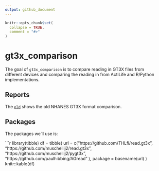 ```yaml
---
output: github_document
---
```


<!-- README.md is generated from README.Rmd. Please edit that file -->

```r
knitr::opts_chunk$set(
  collapse = TRUE,
  comment = "#>"
)
```

# gt3x_comparison

<!-- badges: start -->
<!-- badges: end -->

The goal of `gt3x_comparison` is to compare reading in GT3X files from different devices and comparing the reading in from ActiLife and R/Python implementations.

## Reports

The [`old`](reports/old.html) shows the old NHANES GT3X format comparison. 

## Packages

The packages we'll use is:

```r
library(tibble)
df = tibble(
  url = c("https://github.com/THLfi/read.gt3x",
          "https://github.com/muschellij2/read.gt3x",
          "https://github.com/muschellij2/pygt3x",
          "https://github.com/paulhibbing/AGread"
  ),
  package = basename(url)
)
knitr::kable(df)
